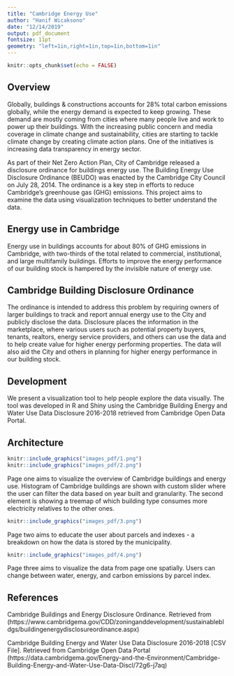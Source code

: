 ```yaml
---
title: "Cambridge Energy Use"
author: "Hanif Wicaksono"
date: "12/14/2019"
output: pdf_document
fontsize: 11pt
geometry: "left=1in,right=1in,top=1in,bottom=1in"
---
```


```r
knitr::opts_chunk$set(echo = FALSE)
```

## Overview

Globally, buildings & constructions accounts for 28% total carbon emissions globally, while the energy demand is expected to keep growing. These demand are mostly coming from cities where many people live and work to power up their buildings. With the increasing public concern and media coverage in climate change and sustainability, cities are starting to tackle climate change by creating climate action plans. One of the initiatives is increasing data transparency in energy sector. 

As part of their Net Zero Action Plan, City of Cambridge released a disclosure ordinance for buildings energy use. The Building Energy Use Disclosure Ordinance (BEUDO) was enacted by the Cambridge City Council on July 28, 2014. The ordinance is a key step in efforts to reduce Cambridge's greenhouse gas (GHG) emissions. This project aims to examine the data using visualization techniques to better understand the data.

## Energy use in Cambridge

Energy use in buildings accounts for about 80% of GHG emissions in Cambridge, with two-thirds of the total related to commercial, institutional, and large multifamily buildings. Efforts to improve the energy performance of our building stock is hampered by the invisible nature of energy use.

## Cambridge Building Disclosure Ordinance

The ordinance is intended to address this problem by requiring owners of larger buildings to track and report annual energy use to the City and publicly disclose the data. Disclosure places the information in the marketplace, where various users such as potential property buyers, tenants, realtors, energy service providers, and others can use the data and to help create value for higher energy performing properties. The data will also aid the City and others in planning for higher energy performance in our building stock.

## Development

We present a visualization tool to help people explore the data visually. The tool was developed in R and Shiny using the Cambridge Building Energy and Water Use Data Disclosure 2016-2018 retrieved from Cambridge Open Data Portal.

## Architecture

```r
knitr::include_graphics("images_pdf/1.png")
knitr::include_graphics("images_pdf/2.png")
```

Page one aims to visualize the overview of Cambridge buildings and energy use. Histogram of Cambridge buildings are shown with custom slider where the user can filter the data based on year built and granularity. The second element is showing a treemap of which building type consumes more electricity relatives to the other ones.

```r
knitr::include_graphics("images_pdf/3.png")
```

Page two aims to educate the user about parcels and indexes - a breakdown on how the data is stored by the municipality. 

```r
knitr::include_graphics("images_pdf/4.png")
```

Page three aims to visualize the data from page one spatially. Users can change between water, energy, and carbon emissions by parcel index.

## References

Cambridge Buildings and Energy Disclosure Ordinance. Retrieved from (https://www.cambridgema.gov/CDD/zoninganddevelopment/sustainablebldgs/buildingenergydisclosureordinance.aspx)

Cambridge Building Energy and Water Use Data Disclosure 2016-2018 [CSV File]. Retrieved from Cambridge Open Data Portal (https://data.cambridgema.gov/Energy-and-the-Environment/Cambridge-Building-Energy-and-Water-Use-Data-Discl/72g6-j7aq)
